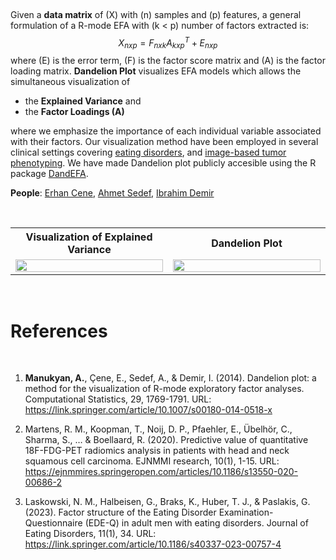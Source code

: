 <!-- MathJax -->
<script type="text/javascript" id="MathJax-script" async src="https://cdn.jsdelivr.net/npm/mathjax@3/es5/tex-chtml.js"></script>
<style>
th {
  text-align: center;
}
</style>

<br>

Given a **data matrix** of \(X\) with \(n\) samples and \(p\) features, a general formulation of a R-mode EFA with \(k < p\) number of factors extracted is:
$$X_{nxp}=F_{nxk}A^T_{kxp}+E_{nxp}$$
where \(E\) is the error term, \(F\) is the factor score matrix and \(A\) is the factor loading matrix. **Dandelion Plot** visualizes EFA models which allows the simultaneous visualization of 

  * the **Explained Variance** and
  * the **Factor Loadings \(A\)**
  
where we emphasize the importance of each individual variable associated with their factors. Our visualization method have been employed in several clinical settings covering [eating disorders](https://link.springer.com/article/10.1186/s40337-023-00757-4), and [image-based tumor phenotyping](https://ejnmmires.springeropen.com/articles/10.1186/s13550-020-00686-2). We have made Dandelion plot publicly accesible using the R package [DandEFA](https://cran.r-project.org/web/packages/DandEFA/index.html).

**People**: [Erhan Cene](https://scholar.google.com/citations?hl=de&user=o7F1mWAAAAAJ&view_op=list_works&sortby=pubdate), [Ahmet Sedef](https://www.linkedin.com/in/ahmet-sedef-6129291a/), [Ibrahim Demir](https://www.linkedin.com/in/ahmet-sedef-6129291a/)

<br>

<table>
<tbody>
<tr>
  <th style = "width: 40%">
    Visualization of Explained Variance
  </th>
  <th style = "width: 40%">
    Dandelion Plot
  </th>
</tr>
<tr>
  <td style = "width: 40%; text-align: center">
    <img width="100%" height="100%" src="image/dandefa1.webp" class="center">
  </td>
  <td style = "width: 40%; text-align: center">
    <img width="100%" height="100%" src="image/dandefa.png" class="center">
  </td>
</tr>
</tbody>
</table>
<br>

# References

<br>

1. **Manukyan, A.**, Çene, E., Sedef, A., & Demir, I. (2014). Dandelion plot: a method for the visualization of R-mode exploratory factor analyses. Computational Statistics, 29, 1769-1791. URL: [https://link.springer.com/article/10.1007/s00180-014-0518-x](https://link.springer.com/article/10.1007/s00180-014-0518-x)

2. Martens, R. M., Koopman, T., Noij, D. P., Pfaehler, E., Übelhör, C., Sharma, S., ... & Boellaard, R. (2020). Predictive value of quantitative 18F-FDG-PET radiomics analysis in patients with head and neck squamous cell carcinoma. EJNMMI research, 10(1), 1-15. URL: [https://ejnmmires.springeropen.com/articles/10.1186/s13550-020-00686-2](https://ejnmmires.springeropen.com/articles/10.1186/s13550-020-00686-2)

3. Laskowski, N. M., Halbeisen, G., Braks, K., Huber, T. J., & Paslakis, G. (2023). Factor structure of the Eating Disorder Examination-Questionnaire (EDE-Q) in adult men with eating disorders. Journal of Eating Disorders, 11(1), 34. URL: [https://link.springer.com/article/10.1186/s40337-023-00757-4](https://link.springer.com/article/10.1186/s40337-023-00757-4)
